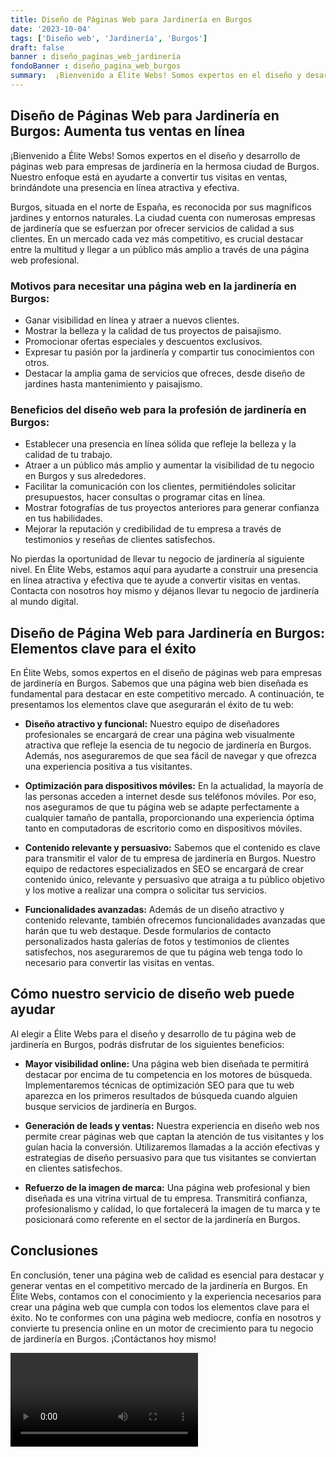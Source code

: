 ```yaml
---
title: Diseño de Páginas Web para Jardinería en Burgos
date: '2023-10-04'
tags: ['Diseño web', 'Jardinería', 'Burgos']
draft: false
banner : diseño_paginas_web_jardinería
fondoBanner : diseño_pagina_web_burgos
summary:  ¡Bienvenido a Élite Webs! Somos expertos en el diseño y desarrollo de páginas web para empresas de jardinería en la hermosa ciudad de Burgos. Nuestro enfoque está en ayudarte a convertir tus visitas en ventas, brindándote una presencia en línea atractiva y efectiva.
---
```


## Diseño de Páginas Web para Jardinería en Burgos: Aumenta tus ventas en línea

 ¡Bienvenido a Élite Webs! Somos expertos en el diseño y desarrollo de páginas web para empresas de jardinería en la hermosa ciudad de Burgos. Nuestro enfoque está en ayudarte a convertir tus visitas en ventas, brindándote una presencia en línea atractiva y efectiva.

Burgos, situada en el norte de España, es reconocida por sus magníficos jardines y entornos naturales. La ciudad cuenta con numerosas empresas de jardinería que se esfuerzan por ofrecer servicios de calidad a sus clientes. En un mercado cada vez más competitivo, es crucial destacar entre la multitud y llegar a un público más amplio a través de una página web profesional.

### Motivos para necesitar una página web en la jardinería en Burgos:

- Ganar visibilidad en línea y atraer a nuevos clientes.
- Mostrar la belleza y la calidad de tus proyectos de paisajismo.
- Promocionar ofertas especiales y descuentos exclusivos.
- Expresar tu pasión por la jardinería y compartir tus conocimientos con otros.
- Destacar la amplia gama de servicios que ofreces, desde diseño de jardines hasta mantenimiento y paisajismo.

### Beneficios del diseño web para la profesión de jardinería en Burgos:

- Establecer una presencia en línea sólida que refleje la belleza y la calidad de tu trabajo.
- Atraer a un público más amplio y aumentar la visibilidad de tu negocio en Burgos y sus alrededores.
- Facilitar la comunicación con los clientes, permitiéndoles solicitar presupuestos, hacer consultas o programar citas en línea.
- Mostrar fotografías de tus proyectos anteriores para generar confianza en tus habilidades.
- Mejorar la reputación y credibilidad de tu empresa a través de testimonios y reseñas de clientes satisfechos.

No pierdas la oportunidad de llevar tu negocio de jardinería al siguiente nivel. En Élite Webs, estamos aquí para ayudarte a construir una presencia en línea atractiva y efectiva que te ayude a convertir visitas en ventas. Contacta con nosotros hoy mismo y déjanos llevar tu negocio de jardinería al mundo digital.

<GifSeo />

<Cta />

## Diseño de Página Web para Jardinería en Burgos: Elementos clave para el éxito

En Élite Webs, somos expertos en el diseño de páginas web para empresas de jardinería en Burgos. Sabemos que una página web bien diseñada es fundamental para destacar en este competitivo mercado. A continuación, te presentamos los elementos clave que asegurarán el éxito de tu web:

- **Diseño atractivo y funcional:** Nuestro equipo de diseñadores profesionales se encargará de crear una página web visualmente atractiva que refleje la esencia de tu negocio de jardinería en Burgos. Además, nos aseguraremos de que sea fácil de navegar y que ofrezca una experiencia positiva a tus visitantes.

- **Optimización para dispositivos móviles:** En la actualidad, la mayoría de las personas acceden a internet desde sus teléfonos móviles. Por eso, nos aseguramos de que tu página web se adapte perfectamente a cualquier tamaño de pantalla, proporcionando una experiencia óptima tanto en computadoras de escritorio como en dispositivos móviles.

- **Contenido relevante y persuasivo:** Sabemos que el contenido es clave para transmitir el valor de tu empresa de jardinería en Burgos. Nuestro equipo de redactores especializados en SEO se encargará de crear contenido único, relevante y persuasivo que atraiga a tu público objetivo y los motive a realizar una compra o solicitar tus servicios.

- **Funcionalidades avanzadas:** Además de un diseño atractivo y contenido relevante, también ofrecemos funcionalidades avanzadas que harán que tu web destaque. Desde formularios de contacto personalizados hasta galerías de fotos y testimonios de clientes satisfechos, nos aseguraremos de que tu página web tenga todo lo necesario para convertir las visitas en ventas.

## Cómo nuestro servicio de diseño web puede ayudar

Al elegir a Élite Webs para el diseño y desarrollo de tu página web de jardinería en Burgos, podrás disfrutar de los siguientes beneficios:

- **Mayor visibilidad online:** Una página web bien diseñada te permitirá destacar por encima de tu competencia en los motores de búsqueda. Implementaremos técnicas de optimización SEO para que tu web aparezca en los primeros resultados de búsqueda cuando alguien busque servicios de jardinería en Burgos.

- **Generación de leads y ventas:** Nuestra experiencia en diseño web nos permite crear páginas web que captan la atención de tus visitantes y los guían hacia la conversión. Utilizaremos llamadas a la acción efectivas y estrategias de diseño persuasivo para que tus visitantes se conviertan en clientes satisfechos.

- **Refuerzo de la imagen de marca:** Una página web profesional y bien diseñada es una vitrina virtual de tu empresa. Transmitirá confianza, profesionalismo y calidad, lo que fortalecerá la imagen de tu marca y te posicionará como referente en el sector de la jardinería en Burgos.

## Conclusiones

En conclusión, tener una página web de calidad es esencial para destacar y generar ventas en el competitivo mercado de la jardinería en Burgos. En Élite Webs, contamos con el conocimiento y la experiencia necesarios para crear una página web que cumpla con todos los elementos clave para el éxito. No te conformes con una página web mediocre, confía en nosotros y convierte tu presencia online en un motor de crecimiento para tu negocio de jardinería en Burgos. ¡Contáctanos hoy mismo!

<Video />

<CtaBot job='Jardinería' city='Burgos'/>

<Gmaps query='Burgos+españa+maps' />